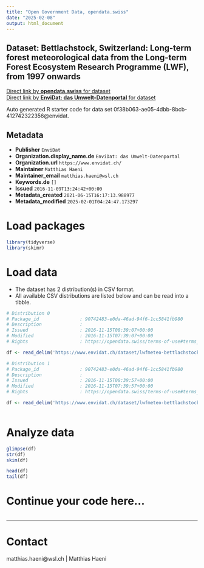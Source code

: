 ```yaml
---
title: "Open Government Data, opendata.swiss"
date: "2025-02-08"
output: html_document
---
```


## Dataset: Bettlachstock, Switzerland: Long-term forest meteorological data from the Long-term Forest Ecosystem Research Programme (LWF), from 1997 onwards



[Direct link by **opendata.swiss** for dataset](https://opendata.swiss/de/dataset/bettlachstock-switzerland-long-term-forest-meteorological-data-from-the-long-term-forest-ecosys)<br>
[Direct link by **EnviDat: das Umwelt-Datenportal** for dataset](https://www.envidat.ch/#/metadata/lwfmeteo-bettlachstock)

Auto generated R starter code for data set 0f38b063-ae05-4dbb-8bcb-412742322356@envidat.

## Metadata

- **Publisher** `EnviDat`
- **Organization.display_name.de** `EnviDat: das Umwelt-Datenportal`
- **Organization.url** `https://www.envidat.ch/`
- **Maintainer** `Matthias Haeni`
- **Maintainer_email** `matthias.haeni@wsl.ch`
- **Keywords.de** `[]`
- **Issued** `2016-11-09T13:24:42+00:00`
- **Metadata_created** `2021-06-15T16:17:13.988977`
- **Metadata_modified** `2025-02-01T04:24:47.173297`


# Load packages

```r

library(tidyverse)
library(skimr)

```

# Load data

-   The dataset has 2 distribution(s) in CSV format.
-   All available CSV distributions are listed below and can be read into a tibble.

```r

# Distribution 0
# Package_id               : 90742483-e0da-46ad-94f6-1cc5841fb980
# Description              : 
# Issued                   : 2016-11-15T08:39:07+00:00
# Modified                 : 2016-11-15T07:39:07+00:00
# Rights                   : https://opendata.swiss/terms-of-use#terms_by

df <- read_delim('https://www.envidat.ch/dataset/lwfmeteo-bettlachstock/resource/2023a762-91e8-4134-8375-5318d0931000')

# Distribution 1
# Package_id               : 90742483-e0da-46ad-94f6-1cc5841fb980
# Description              : 
# Issued                   : 2016-11-15T08:39:57+00:00
# Modified                 : 2016-11-15T07:39:57+00:00
# Rights                   : https://opendata.swiss/terms-of-use#terms_by

df <- read_delim('https://www.envidat.ch/dataset/lwfmeteo-bettlachstock/resource/9c6f3b1e-08ca-4a04-9900-e3b3310ee5a9')



```

# Analyze data

```r

glimpse(df)
str(df)
skim(df)

head(df)
tail(df)

```

# Continue your code here...

```r

```

------------------------------------------------------------------------

# Contact

matthias.haeni@wsl.ch | Matthias Haeni

